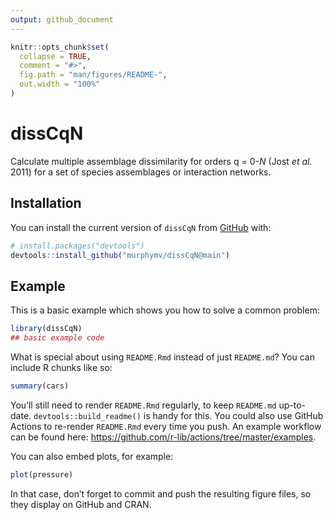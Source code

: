 ```yaml
---
output: github_document
---
```


<!-- README.md is generated from README.Rmd. Please edit that file -->

```r
knitr::opts_chunk$set(
  collapse = TRUE,
  comment = "#>",
  fig.path = "man/figures/README-",
  out.width = "100%"
)
```

# dissCqN

<!-- badges: start -->
<!-- badges: end -->

Calculate multiple assemblage dissimilarity for orders q = 0-*N* (Jost *et al.*
2011) for a set of species assemblages or interaction networks.

## Installation

<!-- You can install the released version of `dissCqN` from -->
<!-- [CRAN](https://CRAN.R-project.org) with: -->

<!-- ``` r -->
<!-- install.packages("dissCqN") -->
<!-- ``` -->

<!-- And the development version from [GitHub](https://github.com/) with: -->

<!-- ``` r -->
<!-- # install.packages("devtools") -->
<!-- devtools::install_github("murphymv/dissCqN@develop") -->
<!-- ``` -->

You can install the current version of `dissCqN` from
[GitHub](https://github.com/) with:

``` r
# install.packages("devtools")
devtools::install_github("murphymv/dissCqN@main")
```

## Example

This is a basic example which shows you how to solve a common problem:

```r
library(dissCqN)
## basic example code
```

What is special about using `README.Rmd` instead of just `README.md`? You can include R chunks like so:

```r
summary(cars)
```

You'll still need to render `README.Rmd` regularly, to keep `README.md` up-to-date. `devtools::build_readme()` is handy for this. You could also use GitHub Actions to re-render `README.Rmd` every time you push. An example workflow can be found here: <https://github.com/r-lib/actions/tree/master/examples>.

You can also embed plots, for example:

```r
plot(pressure)
```

In that case, don't forget to commit and push the resulting figure files, so they display on GitHub and CRAN.
